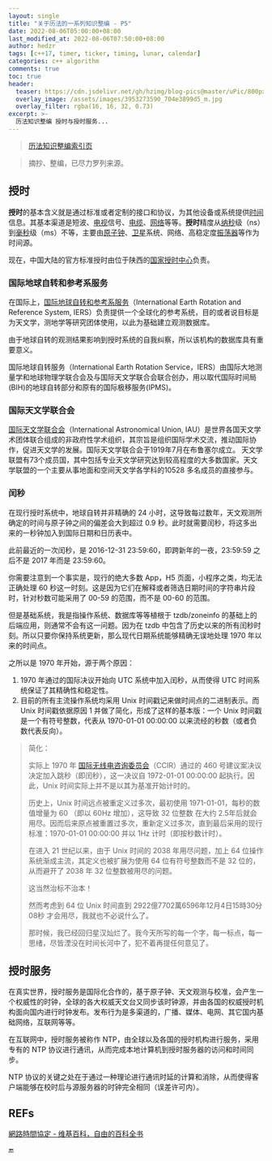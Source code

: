 ```yaml
---
layout: single
title: "关于历法的一系列知识整编 - P5"
date: 2022-08-06T05:00:00+08:00
last_modified_at: 2022-08-06T07:50:00+08:00
author: hedzr
tags: [c++17, timer, ticker, timing, lunar, calendar]
categories: c++ algorithm
comments: true
toc: true
header:
  teaser: https://cdn.jsdelivr.net/gh/hzimg/blog-pics@master/uPic/800px-World_Time_Zones_Map.png
  overlay_image: /assets/images/3953273590_704e3899d5_m.jpg
  overlay_filter: rgba(16, 16, 32, 0.73)
excerpt: >-
  历法知识整编 授时与授时服务...
---
```


> [历法知识整编索引页](https://hedzr.com/c++/algorithm/about-legal-calendar/)

> 摘抄、整编，已尽力罗列来源。

## 授时

**授时**的基本含义就是通过标准或者定制的接口和协议，为其他设备或系统提供[时间](https://zh.wikipedia.org/wiki/时间)信息。其基本渠道是短波、[电视](https://zh.wikipedia.org/wiki/电视)信号、[电缆](https://zh.wikipedia.org/wiki/电缆)、[网络](https://zh.wikipedia.org/wiki/网络)等等。**授时**精度从[纳秒](https://zh.wikipedia.org/wiki/纳秒)级（ns）到[毫秒](https://zh.wikipedia.org/wiki/毫秒)级（ms）不等，主要由[原子钟](https://zh.wikipedia.org/wiki/原子鐘)、[卫星](https://zh.wikipedia.org/wiki/卫星)系统、网络、高稳定度[振荡器](https://zh.wikipedia.org/wiki/振荡器)等作为时间源。

现在，中国大陆的官方标准授时由位于陕西的[国家授时中心](https://zh.wikipedia.org/wiki/国家授时中心)负责。

### 国际地球自转和参考系服务

在国际上，[国际地球自转和参考系服务](https://www.iers.org/IERS/EN/Home/home_node.html)（International Earth Rotation and Reference System, IERS）负责提供一个全球化的参考系统，目的或者说目标是为天文学，测地学等研究团体使用，以此为基础建立观测数据库。

由于地球自转的观测结果影响到授时系统的自我纠察，所以该机构的数据库具有重要意义。

国际地球自转服务（International Earth Rotation Service，IERS）由国际大地测量学和地球物理学联合会及与国际天文学联合会联合创办，用以取代国际时间局(BIH)的地球自转部分和原有的国际极移服务(IPMS)。

### 国际天文学联合会

[国际天文学联合会](https://www.iau.org/)（International Astronomical Union, IAU）是世界各国天文学术团体联合组成的非政府性学术组织，其宗旨是组织国际学术交流，推动国际协作，促进天文学的发展。国际天文学联合会于1919年7月在布鲁塞尔成立。 天文学联盟有73个成员国，其中包括专业天文学研究达到较高程度的大多数国家。天文学联盟的一个主要从事地面和空间天文学各学科的10528 多名成员的直接参与。

### 闰秒

在现行授时系统中，地球自转并非精确的 24 小时，这导致每过数年，天文观测所确定的时间与原子钟之间的偏差会大到超过 0.9 秒。此时就需要闰秒，将这多出来的一秒钟加入到国际日期和日历表中。

此前最近的一次闰秒，是 2016-12-31 23:59:60，即跨新年的一夜，23:59:59 之后不是 2017 年而是 23:59:60。

你需要注意到一个事实是，现行的绝大多数 App，H5 页面，小程序之类，均无法正确处理 60 秒这一时刻。这是因为它们在解释或者筛选日期时间的字符串片段时，针对秒数可能采用了 00-59 的范围，而不是 00-60 的范围。

但是基础系统，我是指操作系统、数据库等等植根于 tzdb/zoneinfo 的基础上的后端应用，则通常不会有这一问题。因为在 tzdb 中包含了历史以来的所有闰秒时刻。所以只要你保持系统更新，那么现代日期系统能够精确无误地处理 1970 年以来的时间点。

之所以是 1970 年开始，源于两个原因：

1. 1970 年通过的国际决议开始向 UTC 系统中加入闰秒，从而使得 UTC 时间系统保证了其精确性和稳定性。
2. 目前的所有主流操作系统均采用 Unix 时间戳记来做时间点的二进制表示。而 Unix 时间戳依据原因 1 并做了简化，形成了这样的基本版：一个 Unix 时间戳是一个有符号整数，代表从 1970-01-01 00:00:00 以来流经的秒数（或者负数代表反向）。

> 简化：
>
> 实际上 1970 年 [国际无线电咨询委员会](https://zh.wikipedia.org/wiki/国际无线电咨询委员会)（CCIR）通过的 460 号建议案决议决定加入跳秒（即闰秒），这一决议自 1972-01-01 00:00:00 起执行。因此，Unix 时间实际上并不是以其为基准开始计时的。
>
> 历史上，Unix 时间远点被重定义过多次，最初使用 1971-01-01，每秒的数值增量为 60 （即以 60Hz 增加），这导致 32 位整数 在大约 2.5年后就会用尽。因而后来原点被重置过多次，重新定义过多次，直到最后采用的现行标准：1970-01-01 00:00:00 并以 1Hz 计时（即按秒数计时）。
>
> 在进入 21 世纪以来，由于 Unix 时间的 2038 年用尽问题，加上 64 位操作系统渐成主流，其定义也被扩展为使用 64 位有符号整数而不是 32 位的，从而避开了 2038 年 32 位整数被用尽的问题。
>
> 这当然治标不治本！
>
> 然而考虑到 64 位 Unix 时间直到 2922億7702萬6596年12月4日15時30分08秒 才会用尽，我就也不必说什么了。
>
> 那时候，我已经回归星汉灿烂了。我今天所写的每一个字，每一标点，每一思绪，尽皆湮没在时间长河中了，犯不着再提任何意见了。

## 授时服务

在真实世界，授时服务是国际化合作的，基于原子钟、天文观测与校准，会产生一个权威性的时钟，全球的各大权威天文台又同步该时钟源，并由各国的权威授时机构面向国内进行时钟发布。发布行为是多渠道的，广播、媒体、电网、其它国内基础网络，互联网等等。

在互联网中，授时服务被称作 NTP，由全球以及各国的授时机构进行服务，采用专有的 NTP 协议进行通讯，从而完成本地计算机到授时服务器的访问和时间同步。

NTP 协议的关键之处在于通过一种理论进行通讯时延的计算和消除，从而使得客户端能够在校时后与源服务器的时钟完全相同（误差许可内）。

## REFs

[網路時間協定 - 维基百科，自由的百科全书](https://zh.wikipedia.org/wiki/%E7%B6%B2%E8%B7%AF%E6%99%82%E9%96%93%E5%8D%94%E5%AE%9A)

:end:
